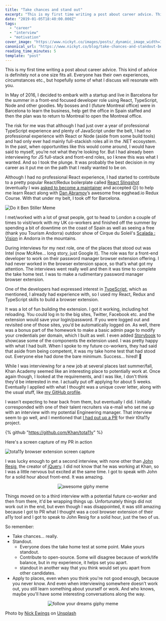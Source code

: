 ```yaml
---
title: "Take chances and stand out"
excerpt: "This is my first time writing a post about career advice. This kind of advice is definitely not a one..."
date: "2019-01-05T18:40:00.000Z"
tags:
  - "career"
  - "interview"
  - "motivation"
cover_image: "https://www.nickyt.co/images/posts/_dynamic_image_width=1000,height=420,fit=cover,gravity=auto,format=auto_https%3A%2F%2Fthepracticaldev.s3.amazonaws.com%2Fi%2Ffgimfk93vbdn6v0csx5e.jpg"
canonical_url: "https://www.nickyt.co/blog/take-chances-and-standout-because-who-knows-3kh6/"
reading_time_minutes: 5
template: "post"
---
```



This is my first time writing a post about career advice. This kind of advice is definitely not a one size fits all. Everyone has their own experiences, circumstances etc., but hopefully some of what I discuss will resonate with you.

In May of 2016, I decided to embark with a startup and live in Barcelona for the summer in a front-end focused developer role using React, TypeScript, Node and other goodies. My bosses and I (future Montreal office) were in Barcelona to learn the business, help get the office in Spain staffed and then the plan was to return to Montreal to open the Montreal office.

The risk for me was that although I had just over a year of professional TypeScript experience and plenty of JavaScript under the belt, I had no professional experience with React or Node (aside from some build tools) and had only ever had mainly full-stackish roles all in the .NET ecosystem. In the past, when opportunities like this would come around, I would have said to myself, you’re not what they’re looking for. But I had already been interviewing for JS full-stack and front-end roles, so I knew this was what I wanted. And so I took the plunge. It was probably the best decision in my career as it put me on the path that I really wanted to be on.

<Twitter id="970335487071342593" />

Although I had no professional React experience, I had started to contribute to a pretty popular React/Redux boilerplate called [React Slingshot](https://github.com/coryhouse/react-slingshot/commits?author=nickytonline) (eventually I was [asked to become a maintainer](%5Bhttps://github.com/coryhouse/react-slingshot/pull/298#issuecomment-258616537%5D) and accepted 😉) to help me learn React along with [Dan Abramov](https://dev.to/dan_abramov)’s awesome free egghead.io Redux Course. With that under my belt, I took off for Barcelona.

![Do it Ben Stiller Meme](https://media.giphy.com/media/wi8Ez1mwRcKGI/giphy.gif "Do it Ben Stiller Meme")

I met/worked with a lot of great people, got to head to London a couple of times to visit/work with my UK co-workers and finished off the summer by spending a bit of downtime on the coast of Spain as well as seeing a free (thank you Tourism Andorra) outdoor show of Cirque du Soleil's [Scalada : Vision](https://visitandorra.com/en/agenda/scalada-vision-by-cirque-du-soleil-2016/) in Andorra in the mountains.

During interviews for my next role, one of the places that stood out was Intel (now McAfee... long story, just Google it). The role was for a front-end developer to work on their password manager browser extension offering. I had never worked in the browser extension space, so that’s what got my attention. The interviews went really well and then it was time to complete the take home test. I was to make a rudimentary password manager browser extension.

One of the developers had expressed interest in [TypeScript](https://dev.to/nickytonline/why-you-might-want-to-consider-using-typescript-6j3), which as mentioned, I already had experience with, so I used my React, Redux and TypeScript skills to build a browser extension.

It was a lot of fun building the extension. I got it working, including hot reloading. You could log in to the big sites, Twitter, Facebook etc. and the extension would save your login/password. If you were logged out and revisited one of those sites, you’d be automatically logged on. As well, there was a bonus part of the homework to make a basic admin page to modify your credentials per domain, which I built as well. I even added [Storybook](https://dev.to/nickytonline/getting-started-with-react-storybook-9jh) to showcase some of the components the extension used. I was pretty happy with what I had built. When I spoke to my future co-workers, they had said that aside from being competent, it was my take home test that had stood out. Everyone else had done the bare minimum. Success... hired! 💯

While I was interviewing for a new job at several places last summer/fall, Khan Academy seemed like an interesting place to potentially work at. Once again though, I looked at the requirements, and I was like, I don't think they'd be interested in me. I actually put off applying for about 5 weeks. Eventually I applied with what I thought was a unique cover letter, along with the usual stuff, like [my GitHub profile](https://github.com/nickytonline).

I wasn't expecting to hear back from them, but eventually I did. I initially corresponded with one of their talent recruiters via e-mail who set me up with an interview with my potential Engineering manager. That interview seem to go well, and I mentioned that [I had put up a PR](https://github.com/Khan/tota11y/pull/131) for their t0ta11y project.

{% github "https://github.com/Khan/tota11y" %}

Here's a screen capture of my PR in action

![tota11y browser extension screen capture](https://www.nickyt.co/images/posts/_uploads_articles_yui7xuac32hvlun83g71.gif)

I was lucky enough to get a second interview, with none other than [John Resig](https://johnresig.com), the creator of [jQuery](https://jquery.com). I did not know that he was working at Khan, so I was a little nervous but excited at the same time. I got to speak with John for a solid hour about front-end. It was amazing.

<center>

![awesome giphy meme](https://media.giphy.com/media/Z6f7vzq3iP6Mw/giphy.gif "awesome giphy meme")

</center>

Things moved on to a third interview with a potential future co-worker and then from there, it'd be wrapping things up. Unfortunately things did not work out in the end, but even though I was disappointed, it was still amazing because I got to PR what I thought was a cool browser extension of their a11y tool and I got to speak to John Resig for a solid hour, just the two of us.

So remember:

- Take chances… really.
- Standout.
  - Everyone does the take home test at some point. Make yours standout.
  - Contribute to open-source. Some will disagree because of work/life balance, but in my experience, it helps set you apart.
  - standout in another way that you think would set you apart from other candidates.
- Apply to places, even when you think you're not good enough, because you never know. And even when interviewing somewhere doesn't work out, you still learn something about yourself or work. And who knows, maybe you'll have some interesting conversations along the way.

<center>

![follow your dreams giphy meme](https://media.giphy.com/media/htmzQfHfZF9wQ/giphy-downsized.gif "follow your dreams giphy meme")

</center>

Photo by [Nick Ewings](https://unsplash.com/photos/7cLIUI6rVDc?utm_source=unsplash&utm_medium=referral&utm_content=creditCopyText) on [Unsplash](https://unsplash.com/search/photos/standout?utm_source=unsplash&utm_medium=referral&utm_content=creditCopyText)
